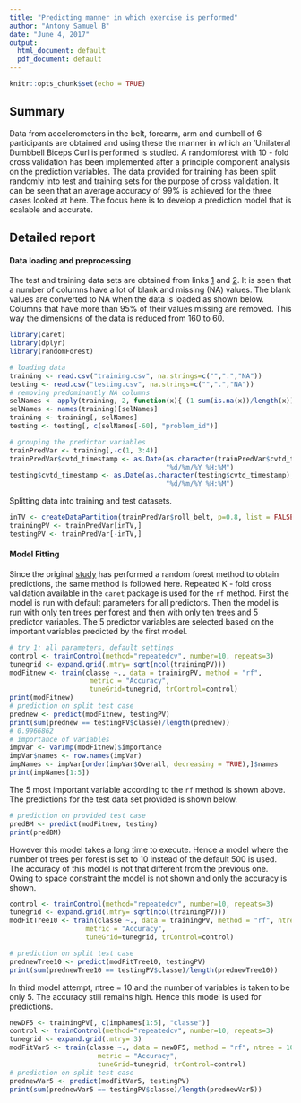 ```yaml
---
title: "Predicting manner in which exercise is performed"
author: "Antony Samuel B"
date: "June 4, 2017"
output:
  html_document: default
  pdf_document: default
---
```


```r
knitr::opts_chunk$set(echo = TRUE)
```

## Summary

Data from accelerometers in the belt, forearm, arm and dumbell of 6 participants are obtained and using these the manner in which an 'Unilateral Dumbbell Biceps Curl is performed is studied. A randomforest with 10 - fold cross validation has been implemented after a principle component analysis on the prediction variables. The data provided for training has been split randomly into test and training sets for the purpose of cross validation. It can be seen that an average accuracy of 99% is achieved for the three cases looked at here. The focus here is to develop a prediction model that is scalable and accurate.

## Detailed report

#### Data loading and preprocessing

The test and training data sets are obtained from links [1](https://d396qusza40orc.cloudfront.net/predmachlearn/pml-training.csv) and [2](https://d396qusza40orc.cloudfront.net/predmachlearn/pml-testing.csv). It is seen that a number of columns have a lot of blank and missing (NA) values. The blank values are converted to NA when the data is loaded as shown below. Columns that have more than 95% of their values missing are removed. This way the dimensions of the data is reduced from 160 to 60.
```r
library(caret)
library(dplyr)
library(randomForest)
```
```r
# loading data 
training <- read.csv("training.csv", na.strings=c("",".","NA"))
testing <- read.csv("testing.csv", na.strings=c("",".","NA"))
# removing predominantly NA columns
selNames <- apply(training, 2, function(x){ (1-sum(is.na(x))/length(x)) > 0.95} )
selNames <- names(training)[selNames]
training <- training[, selNames]
testing <- testing[, c(selNames[-60], "problem_id")]
```

```r
# grouping the predictor variables
trainPredVar <- training[,-c(1, 3:4)]
trainPredVar$cvtd_timestamp <- as.Date(as.character(trainPredVar$cvtd_timestamp),
                                       "%d/%m/%Y %H:%M")
testing$cvtd_timestamp <- as.Date(as.character(testing$cvtd_timestamp),
                                       "%d/%m/%Y %H:%M")
```

Splitting data into training and test datasets.
```r
inTV <- createDataPartition(trainPredVar$roll_belt, p=0.8, list = FALSE)
trainingPV <- trainPredVar[inTV,]
testingPV <- trainPredVar[-inTV,]
```


#### Model Fitting

Since the original [study](http://groupware.les.inf.puc-rio.br/public/papers/2013.Velloso.QAR-WLE.pdf) has performed a random forest method to obtain predictions, the same method is followed here. Repeated K - fold cross validation available in the `caret` package is used for the `rf` method. First the model is run with default parameters for all predictors. Then the model is run with only ten trees per forest and then with only ten trees and 5 predictor variables. The 5 predictor variables are selected based on the important variables predicted by the first model.

```r
# try 1: all parameters, default settings
control <- trainControl(method="repeatedcv", number=10, repeats=3)
tunegrid <- expand.grid(.mtry= sqrt(ncol(trainingPV)))
modFitnew <- train(classe ~., data = trainingPV, method = "rf", 
                    metric = "Accuracy", 
                    tuneGrid=tunegrid, trControl=control)
print(modFitnew)
# prediction on split test case
prednew <- predict(modFitnew, testingPV)
print(sum(prednew == testingPV$classe)/length(prednew))
# 0.9966862
# importance of variables
impVar <- varImp(modFitnew)$importance
impVar$names <- row.names(impVar) 
impNames <- impVar[order(impVar$Overall, decreasing = TRUE),]$names
print(impNames[1:5])
```

The 5 most important variable according to the `rf` method is shown above. The predictions for the test data set provided is shown below.

```r
# prediction on provided test case
predBM <- predict(modFitnew, testing)
print(predBM)
```

However this model takes a long time to execute. Hence a model where the number of trees per forest is set to 10 instead of the default 500 is used. The accuracy of this model is not that different from the previous one. Owing to space constraint the model is not shown and only the accuracy is shown.

```r
control <- trainControl(method="repeatedcv", number=10, repeats=3)
tunegrid <- expand.grid(.mtry= sqrt(ncol(trainingPV)))
modFitTree10 <- train(classe ~., data = trainingPV, method = "rf", ntree = 10,
                   metric = "Accuracy", 
                   tuneGrid=tunegrid, trControl=control)

# prediction on split test case
prednewTree10 <- predict(modFitTree10, testingPV)
print(sum(prednewTree10 == testingPV$classe)/length(prednewTree10))
```

In third model attempt, ntree = 10 and the number of variables is taken to be only 5. The accuracy still remains high. Hence this model is used for predictions.

```r
newDF5 <- trainingPV[, c(impNames[1:5], "classe")]
control <- trainControl(method="repeatedcv", number=10, repeats=3)
tunegrid <- expand.grid(.mtry= 3)
modFitVar5 <- train(classe ~., data = newDF5, method = "rf", ntree = 10,
                      metric = "Accuracy", 
                      tuneGrid=tunegrid, trControl=control)
# prediction on split test case
prednewVar5 <- predict(modFitVar5, testingPV)
print(sum(prednewVar5 == testingPV$classe)/length(prednewVar5))
```

